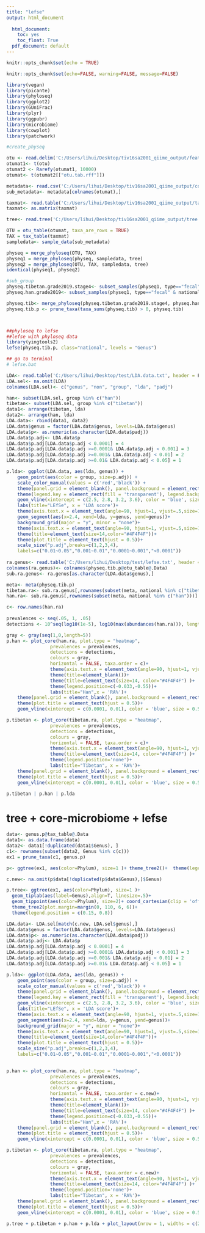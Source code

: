 ```yaml
---
title: "lefse"
output: html_document
 
  html_document: 
    toc: yes
    toc_float: True 
  pdf_document: default
---
```


          
```r
knitr::opts_chunk$set(echo = TRUE)
```

```r
knitr::opts_chunk$set(echo=FALSE, warning=FALSE, message=FALSE)
```


```r
library(vegan)
library(picante)
library(phyloseq)
library(ggplot2)
library(GUniFrac)
library(plyr)
library(ggpubr)
library(microbiome)
library(cowplot)
library(patchwork)

#create_physeq

otu <- read.delim('C:/Users/lihui/Desktop/tiv16sa2001_qiime_output/feature-table.from_biom.txt', row.names = 1, sep = '\t', stringsAsFactors = FALSE, check.names = FALSE)
otumat1<- t(otu)
otumat2 <- Rarefy(otumat1, 10000)
otumat<- t(otumat2[["otu.tab.rff"]])

metadata<- read.csv('C:/Users/lihui/Desktop/tiv16sa2001_qiime_output/core_metrics_results_no_mitochondria_no_chloroplast/metadata_tiv2020.csv',header = T, sep = ',',row.names = 1)
sub_metadata<- metadata[colnames(otumat),]

taxmat<- read.table('C:/Users/lihui/Desktop/tiv16sa2001_qiime_output/tax2001.txt', header = T, sep = '\t', row.names = 1)
taxmat<- as.matrix(taxmat)

tree<- read.tree('C:/Users/lihui/Desktop/tiv16sa2001_qiime_output/tree.nwk')

OTU = otu_table(otumat, taxa_are_rows = TRUE)
TAX = tax_table(taxmat)
sampledata<- sample_data(sub_metadata)

physeq = merge_phyloseq(OTU, TAX)
physeq1 = merge_phyloseq(physeq, sampledata, tree)
physeq2 = merge_phyloseq(OTU, TAX, sampledata, tree)
identical(physeq1, physeq2)

#sub_group
physeq.tibetan.grade2019.stage4<- subset_samples(physeq1, type=="fecal" & national=="tibetan" & grade=="grade_2019"& stage=="stage4")
physeq.han.grade2019<- subset_samples(physeq1, type=="fecal" & national=="han")

physeq.tib<- merge_phyloseq(physeq.tibetan.grade2019.stage4, physeq.han.grade2019)
physeq.tib.p <- prune_taxa(taxa_sums(physeq.tib) > 0, physeq.tib)



##phyloseq to lefse
##lefse with phyloseq data
library(yingtools2)
lefse(physeq.tib.p, class="national", levels = "Genus")

## go to terminal 
# lefse.bat

LDA<- read.table('C:/Users/lihui/Desktop/test/LDA.data.txt', header = F, sep = '\t')
LDA.sel<- na.omit(LDA)
colnames(LDA.sel)<- c("genus", "non", "group", "lda", "padj")

han<- subset(LDA.sel, group %in% c("han"))
tibetan<- subset(LDA.sel, group %in% c("tibetan"))
data1<- arrange(tibetan, lda)
data2<- arrange(han, lda)
LDA.data<- rbind(data1, data2)
LDA.data$genus = factor(LDA.data$genus, levels=LDA.data$genus)
LDA.data$p<- as.numeric(as.character(LDA.data$padj))
LDA.data$p.adj<- LDA.data$p
LDA.data$p.adj[LDA.data$p.adj < 0.0001] = 4
LDA.data$p.adj[LDA.data$p.adj >=0.0001& LDA.data$p.adj < 0.001] = 3
LDA.data$p.adj[LDA.data$p.adj >=0.001& LDA.data$p.adj < 0.01] = 2
LDA.data$p.adj[LDA.data$p.adj >=0.01& LDA.data$p.adj < 0.05] = 1

p.lda<- ggplot(LDA.data, aes(lda, genus)) +
    geom_point(aes(color = group, size=p.adj)) +
    scale_color_manual(values = c('red','black')) +
    theme(panel.grid = element_blank(), panel.background = element_rect(color = 'black', fill = 'transparent')) +
    theme(legend.key = element_rect(fill = 'transparent'), legend.background = element_rect(fill = 'transparent')) +
    geom_vline(xintercept = c(2.5, 2.8, 3.2, 3.6), color = 'blue', size = 0.5, lty= "dashed") +
    labs(title="LEfSe", x = 'LDA score')+ 
    theme(axis.text.x = element_text(angle=90, hjust=1, vjust=.5,size=12), axis.title.y=element_blank(),axis.text.y = element_blank()) +
    geom_segment(aes(x=2.4, xend=lda, y=genus, yend=genus))+
    background_grid(major = "y", minor = "none")+
    theme(axis.text.x = element_text(angle=90, hjust=1, vjust=.5,size=12))+ # 设置x.y坐标上文本大小
    theme(title=element_text(size=14,color="#4F4F4F"))+
    theme(plot.title = element_text(hjust = 0.5))+
    scale_size("p.adj",breaks=c(1,2,3,4),
    labels=c("0.01~0.05","0.001~0.01","0.0001~0.001","<0.0001"))
    
ra.genus<- read.table('C:/Users/lihui/Desktop/test/lefse.txt', header = T, sep = '\t', row.names = 1)
colnames(ra.genus)<- colnames(physeq.tib.p@otu_table@.Data)
sub.ra.genus<- ra.genus[as.character(LDA.data$genus),]

meta<- meta(physeq.tib.p)
tibetan.ra<- sub.ra.genus[,rownames(subset(meta, national %in% c("tibetan")))]
han.ra<- sub.ra.genus[,rownames(subset(meta, national %in% c("han")))]

c<- row.names(han.ra)
                      
prevalences <- seq(.05, 1, .05)
detections <- 10^seq(log10(1e-5), log10(max(abundances(han.ra))), length = 50)

gray <- gray(seq(1,0,length=5))
p.han <- plot_core(han.ra, plot.type = "heatmap", 
                prevalences = prevalences,
                detections = detections,
                colours = gray,
                horizontal = FALSE, taxa.order = c)+
                theme(axis.text.x = element_text(angle=90, hjust=1, vjust=.5,size=10), axis.title.y=element_blank(),axis.text.y = element_blank()) +
                theme(title=element_blank())+
                theme(title=element_text(size=14, color="#4F4F4F") )+
                theme(legend.position=c(-0.033,-0.55))+
                labs(title="Han",x = 'RA%')+
    theme(panel.grid = element_blank(), panel.background = element_rect(color = 'red', fill = 'transparent'))+
    theme(plot.title = element_text(hjust = 0.5))+
    geom_vline(xintercept = c(0.0001, 0.01), color = 'blue', size = 0.5, lty= "dashed") 

p.tibetan <- plot_core(tibetan.ra, plot.type = "heatmap", 
                prevalences = prevalences,
                detections = detections,
                colours = gray,
                horizontal = FALSE, taxa.order = c)+ 
                theme(axis.text.x = element_text(angle=90, hjust=1, vjust=.5,size=10)) +
                theme(title=element_text(size=14, color="#4F4F4F") )+
                theme(legend.position='none')+
                labs(title="Tibetan", x = 'RA%')+
    theme(panel.grid = element_blank(), panel.background = element_rect(color = 'black', fill = 'transparent'))+
    theme(plot.title = element_text(hjust = 0.5))+
    geom_vline(xintercept = c(0.0001, 0.01), color = 'blue', size = 0.5, lty= "dashed")

p.tibetan | p.han | p.lda

```

# tree + core-microbiome + lefse
```r
data<- genus.p@tax_table@.Data
data1<- as.data.frame(data)
data2<- data1[!duplicated(data1$Genus), ]
c1<- rownames(subset(data2, Genus %in% c(c)))
ex1 = prune_taxa(c1, genus.p)

p<- ggtree(ex1, aes(color=Phylum), size=1 )+ theme_tree2()+  theme(legend.position = c(0.15,0.8))+ geom_tiplab(aes(label=Genus),align=TRUE, linesize=.5)+ geom_tippoint(aes(color=Phylum), size=2)

c.new<- na.omit(p$data[!duplicated(p$data$Genus),]$Genus)

p.tree<- ggtree(ex1, aes(color=Phylum), size=1 )+ 
  geom_tiplab(aes(label=Genus),align=T, linesize=.5)+ 
  geom_tippoint(aes(color=Phylum), size=2)+ coord_cartesian(clip = 'off')+
  theme_tree2(plot.margin=margin(0, 110, 6, 6))+  
  theme(legend.position = c(0.15, 0.8))

LDA.data<- LDA.sel[match(c.new, LDA.sel$genus),]
LDA.data$genus = factor(LDA.data$genus, levels=LDA.data$genus)
LDA.data$p<- as.numeric(as.character(LDA.data$padj))
LDA.data$p.adj<- LDA.data$p
LDA.data$p.adj[LDA.data$p.adj < 0.0001] = 4
LDA.data$p.adj[LDA.data$p.adj >=0.0001& LDA.data$p.adj < 0.001] = 3
LDA.data$p.adj[LDA.data$p.adj >=0.001& LDA.data$p.adj < 0.01] = 2
LDA.data$p.adj[LDA.data$p.adj >=0.01& LDA.data$p.adj < 0.05] = 1

p.lda<- ggplot(LDA.data, aes(lda, genus)) +
    geom_point(aes(color = group, size=p.adj)) +
    scale_color_manual(values = c('red','black')) +
    theme(panel.grid = element_blank(), panel.background = element_rect(color = 'black', fill = 'transparent')) +
    theme(legend.key = element_rect(fill = 'transparent'), legend.background = element_rect(fill = 'transparent')) +
    geom_vline(xintercept = c(2.5, 2.8, 3.2, 3.6), color = 'blue', size = 0.5, lty= "dashed") +
    labs(title="LEfSe", x = 'LDA score')+ 
    theme(axis.text.x = element_text(angle=90, hjust=1, vjust=.5,size=12), axis.title.y=element_blank(),axis.text.y = element_blank()) +
    geom_segment(aes(x=2.4, xend=lda, y=genus, yend=genus))+
    background_grid(major = "y", minor = "none")+
    theme(axis.text.x = element_text(angle=90, hjust=1, vjust=.5,size=12))+ # 设置x.y坐标上文本大小
    theme(title=element_text(size=14,color="#4F4F4F"))+
    theme(plot.title = element_text(hjust = 0.5))+
    scale_size("p.adj",breaks=c(1,2,3,4),
    labels=c("0.01~0.05","0.001~0.01","0.0001~0.001","<0.0001"))
 

p.han <- plot_core(han.ra, plot.type = "heatmap", 
                prevalences = prevalences,
                detections = detections,
                colours = gray,
                horizontal = FALSE, taxa.order = c.new)+
                theme(axis.text.x = element_text(angle=90, hjust=1, vjust=.5,size=10), axis.title.y=element_blank(),axis.text.y = element_blank()) +
                theme(title=element_blank())+
                theme(title=element_text(size=14, color="#4F4F4F") )+
                theme(legend.position=c(-0.033,-0.55))+
                labs(title="Han",x = 'RA%')+
    theme(panel.grid = element_blank(), panel.background = element_rect(color = 'red', fill = 'transparent'))+
    theme(plot.title = element_text(hjust = 0.5))+
    geom_vline(xintercept = c(0.0001, 0.01), color = 'blue', size = 0.5, lty= "dashed") 

p.tibetan <- plot_core(tibetan.ra, plot.type = "heatmap", 
                prevalences = prevalences,
                detections = detections,
                colours = gray,
                horizontal = FALSE, taxa.order = c.new)+ 
                theme(axis.text.x = element_text(angle=90, hjust=1, vjust=.5,size=10), axis.title.y=element_blank(),axis.text.y = element_blank()) +
                theme(title=element_text(size=14, color="#4F4F4F") )+
                theme(legend.position='none')+
                labs(title="Tibetan", x = 'RA%')+
    theme(panel.grid = element_blank(), panel.background = element_rect(color = 'black', fill = 'transparent'))+
    theme(plot.title = element_text(hjust = 0.5))+
    geom_vline(xintercept = c(0.0001, 0.01), color = 'blue', size = 0.5, lty= "dashed")

p.tree + p.tibetan + p.han + p.lda + plot_layout(nrow = 1, widths = c(2,1 ,1, 1))

```